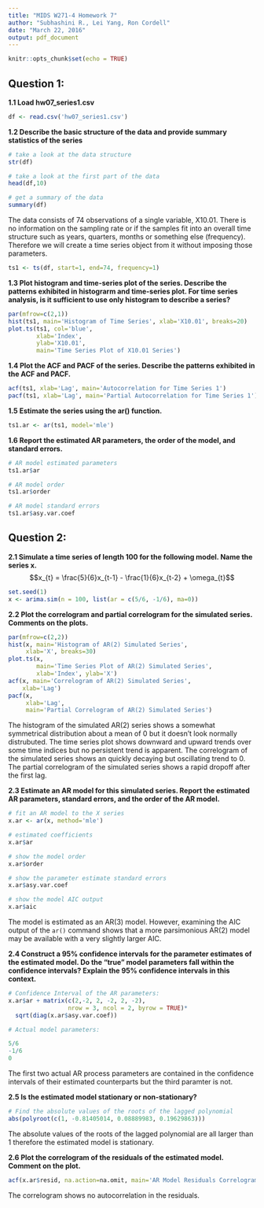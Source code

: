 ```yaml
---
title: "MIDS W271-4 Homework 7"
author: "Subhashini R., Lei Yang, Ron Cordell"
date: "March 22, 2016"
output: pdf_document
---
```


```r
knitr::opts_chunk$set(echo = TRUE)
```

## Question 1:

**1.1 Load hw07_series1.csv**

```r
df <- read.csv('hw07_series1.csv')
```

**1.2 Describe the basic structure of the data and provide summary statistics of the series**

```r
# take a look at the data structure
str(df)

# take a look at the first part of the data
head(df,10)

# get a summary of the data
summary(df)
```

The data consists of 74 observations of a single variable, X10.01. There is no information on the sampling rate or if the samples fit into an overall time structure such as years, quarters, months or something else (frequency). Therefore we will create a time series object from it without imposing those parameters.

```r
ts1 <- ts(df, start=1, end=74, frequency=1)
```

**1.3 Plot histogram and time-series plot of the series. Describe the patterns exhibited in histograrm and time-series plot. For time series analysis, is it sufficient to use only histogram to describe a series?**

```r
par(mfrow=c(2,1))
hist(ts1, main='Histogram of Time Series', xlab='X10.01', breaks=20)
plot.ts(ts1, col='blue', 
        xlab='Index',
        ylab='X10.01',
        main='Time Series Plot of X10.01 Series')
```
\newpage

**1.4 Plot the ACF and PACF of the series. Describe the patterns exhibited in the ACF and PACF.**

```r
acf(ts1, xlab='Lag', main='Autocorrelation for Time Series 1')
pacf(ts1, xlab='Lag', main='Partial Autocorrelation for Time Series 1')
```

**1.5 Estimate the series using the ar() function.**

``` r
ts1.ar <- ar(ts1, model='mle')
```

**1.6 Report the estimated AR parameters, the order of the model, and standard errors.**

```r
# AR model estimated parameters
ts1.ar$ar

# AR model order
ts1.ar$order

# AR model standard errors
ts1.ar$asy.var.coef
```


## Question 2:

**2.1 Simulate a time series of length 100 for the following model. Name the series x.**
$$x_{t} = \frac{5}{6}x_{t-1} - \frac{1}{6}x_{t-2} + \omega_{t}$$

```r
set.seed(1)
x <- arima.sim(n = 100, list(ar = c(5/6, -1/6), ma=0))
```


**2.2 Plot the correlogram and partial correlogram for the simulated series. Comments on the plots.**

```r
par(mfrow=c(2,2))
hist(x, main='Histogram of AR(2) Simulated Series',
     xlab='X', breaks=30)
plot.ts(x, 
        main='Time Series Plot of AR(2) Simulated Series',
        xlab='Index', ylab='X')
acf(x, main='Correlogram of AR(2) Simulated Series',
    xlab='Lag')
pacf(x,
     xlab='Lag', 
     main='Partial Correlogram of AR(2) Simulated Series')
```

The histogram of the simulated AR(2) series shows a somewhat symmetrical distribution about a mean of 0 but it doesn't look normally distrubuted. The time series plot shows downward and upward trends over some time indices but no persistent trend is apparent. The correlogram of the simulated series shows an quickly decaying but oscillating trend to 0. The partial correlogram of the simulated series shows a rapid dropoff after the first lag.

**2.3 Estimate an AR model for this simulated series. Report the estimated AR parameters, standard errors, and the order of the AR model.**

```r
# fit an AR model to the X series
x.ar <- ar(x, method='mle')

# estimated coefficients
x.ar$ar

# show the model order
x.ar$order

# show the parameter estimate standard errors
x.ar$asy.var.coef

# show the model AIC output
x.ar$aic
```

The model is estimated as an AR(3) model. However, examining the AIC output of the `ar()` command shows that a more parsimonious AR(2) model may be available with a very slightly larger AIC.

**2.4 Construct a 95% confidence intervals for the parameter estimates of the estimated model. Do the “true” model parameters fall within the confidence intervals? Explain the 95% confidence intervals in this context.**

```r
# Confidence Interval of the AR parameters:
x.ar$ar + matrix(c(2,-2, 2, -2, 2, -2),
                 nrow = 3, ncol = 2, byrow = TRUE)*
  sqrt(diag(x.ar$asy.var.coef))

# Actual model parameters:

5/6
-1/6
0

```

The first two actual AR process parameters are contained in the confidence intervals of their estimated counterparts but the third paramter is not.

**2.5 Is the estimated model stationary or non-stationary?**

```r
# Find the absolute values of the roots of the lagged polynomial
abs(polyroot(c(1, -0.81405014, 0.08889983, 0.19629863)))
```

The absolute values of the roots of the lagged polynomial are all larger than 1 therefore the estimated model is stationary.

**2.6 Plot the correlogram of the residuals of the estimated model. Comment on the plot.**

```r
acf(x.ar$resid, na.action=na.omit, main='AR Model Residuals Correlogram')
```

The correlogram shows no autocorrelation in the residuals.